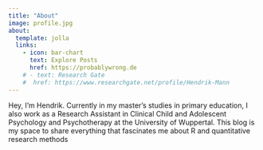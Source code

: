 ```yaml
---
title: "About"
image: profile.jpg
about:
  template: jolla
  links:
    - icon: bar-chart 
      text: Explore Posts 
      href: https://probablywrong.de
    # - text: Research Gate
    #  href: https://www.researchgate.net/profile/Hendrik-Mann
---
```


Hey, I'm Hendrik. Currently in my master's studies in primary education, I also work as a Research Assistant in Clinical Child and Adolescent Psychology and Psychotherapy at the University of Wuppertal. This blog is my space to share everything that fascinates me about R and quantitative research methods
